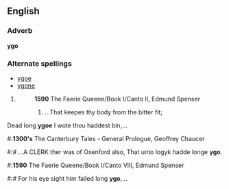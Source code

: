 ==English==
{{rfv|It would surely be ''[[ygone]]'' or somesuch.}}
{{rfc}}

===Adverb===
'''ygo'''
===Alternate spellings===
*[[ygoe]]
*[[ygone]]

# {{obsolete spelling of|[[ago#English|ago]]}}
#:'''1590''' The Faerie Queene/Book I/Canto II, Edmund Spenser
#:# ...That keepes thy body from the bitter fit;
Dead long '''ygoe''' I wote thou haddest bin,...

#:'''1300's''' The Canterbury Tales - General Prologue, Geoffrey Chaucer
#:# ...A CLERK ther was of Oxenford also,
That unto logyk hadde longe '''ygo'''.

#:'''1590''' The Faerie Queene/Book I/Canto VIII, Edmund Spenser
#:# For his eye sight him failed long '''ygo''',...